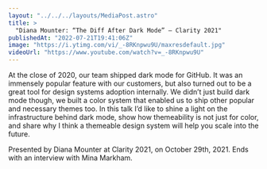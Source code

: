 ```yaml
---
layout: "../../../layouts/MediaPost.astro"
title: >
  "Diana Mounter: “The Diff After Dark Mode” — Clarity 2021"
publishedAt: "2022-07-21T19:41:06Z"
image: "https://i.ytimg.com/vi/_-8RKnpwu9U/maxresdefault.jpg"
videoUrl: "https://www.youtube.com/watch?v=_-8RKnpwu9U"
---
```


At the close of 2020, our team shipped dark mode for GitHub. It was an immensely popular feature with our customers, but also turned out to be a great tool for design systems adoption internally. We didn’t just build dark mode though, we built a color system that enabled us to ship other popular and necessary themes too. In this talk I’d like to shine a light on the infrastructure behind dark mode, show how themeability is not just for color, and share why I think a themeable design system will help you scale into the future.

Presented by Diana Mounter at Clarity 2021, on October 29th, 2021. Ends with an interview with Mina Markham.
